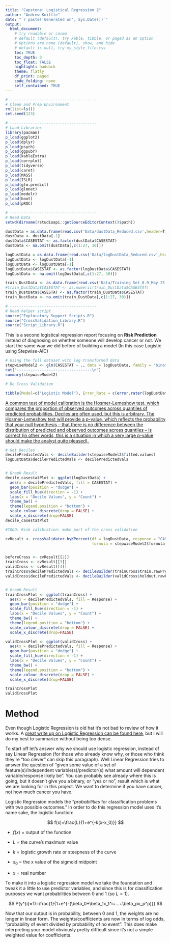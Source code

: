 ```yaml
---
title: "Capstone: Logistical Regression 2"
author: "Andrew Knittle"
date: "`r paste('Generated on', Sys.Date())`" 
output: 
  html_document: 
    # try readable or cosmo
    # default (default), try kable, tibble, or paged as an option
    # Options are none (default), show, and hide
    # default is null, try my_style_file.css
    toc: TRUE
    toc_depth: 3
    toc_float: FALSE
    highlight: haddock
    theme: flatly
    df_print: paged
    code_folding: none
    self_contained: TRUE
---
```


```r
# --------------------------------------
# Clean and Prep Environment
rm(list=ls())
set.seed(123)

# --------------------------------------
# Load Libraries
library(pacman)
p_load(ggplot2)
p_load(dplyr)
p_load(psych)
p_load(ggpubr)
p_load(kableExtra)
p_load(corrplot)
p_load(tidyverse)
p_load(caret)
p_load(MASS)
p_load(ISLR)
p_load(glm.predict)
p_load(glmnet)
p_load(modelr)
p_load(boot)
p_load(pROC)

# --------------------------------------
# Read Data
setwd(dirname(rstudioapi::getSourceEditorContext()$path))

dustData = as.data.frame(read.csv('Data/dustData_Reduced.csv',header=T,sep=',')) # OG dataset
dustData <- dustData[-1]
dustData$CASESTAT <- as.factor(dustData$CASESTAT)
dustData <- na.omit(dustData[,c(1:27, 30)])

logDustData = as.data.frame(read.csv('Data/logDustData_Reduced.csv',header=T,sep=','))
logDustData <- logDustData[-1]
logDustData <- logDustData[-1]
logDustData$CASESTAT <- as.factor(logDustData$CASESTAT)
logDustData <- na.omit(logDustData[,c(1:27, 30)])

train_DustData <- as.data.frame(read.csv('Data/Training Set_0.9_May 25 2021.csv',header=T,sep=','))[-1]
#train_DustData$CASESTAT <- as.numeric(train_DustData$CASESTAT)
train_DustData$CASESTAT <- as.factor(train_DustData$CASESTAT)
train_DustData <- na.omit(train_DustData[,c(1:27, 30)])

# --------------------------------------
# Read helper script
source("Exploratory_Support_Scripts.R")
source("CrossValidation_Library.R")
source("Script_Library.R")


```

This is a second logistical regression report focusing on **Risk Prediction** instead of diagnosing on whether someone will develop cancer or not. We start the same way we did before of building a model (In this case Logistic using Stepwise-AIC)


```r


# Using the full dataset with log transformed data
stepwiseModel2 <- glm(CASESTAT ~ ., data = logDustData, family = "binomial") %>% stepAIC(trace = FALSE)
cat("---------------------------------\n")
summary(stepwiseModel2)

```

```r

# Do Cross Validation

tibble(Model=c("Logistic Model"), Error_Rate = c(error.rater(logDustData, stepwiseModel2, 10)))

```

[A common test of model calibration is the Hosmer-Lemeshow test, which compares the proportion of observed outcomes across quantiles of predicted probabilities. Deciles are often used, but this is arbitrary. The Hosmer-Lemeshow test will provide a p-value, which reflects the probability that your null hypothesis – that there is no difference between the distribution of predicted and observed outcomes across quantiles – is correct (in other words, this is a situation in which a very large p-value should make the analyst quite pleased).](https://www.publichealth.columbia.edu/research/population-health-methods/risk-prediction#Description)


```r

# Get Deciles
decilePredictedVals <- decileBuilder(stepwiseModel2$fitted.values)
logDustData$decilePredictedVals <- decilePredictedVals


# Graph Result
decile_casestatPlot <- ggplot(logDustData) +
  aes(x = decilePredictedVals, fill = CASESTAT) +
  geom_bar(position = "dodge") +
  scale_fill_hue(direction = -1) +
  labs(x = "Decile Values", y = "Count") +
  theme_bw() +
  theme(legend.position = "bottom") + 
  scale_colour_discrete(drop = FALSE) +
  scale_x_discrete(drop=FALSE)
decile_casestatPlot

#TODO: Risk calibration: make part of the cross validation

```
```r

cvResult <- crossValidator.byKPercent(df = logDustData, response = "CASESTAT", 
                                      formula = stepwiseModel2$formula, tol = 0.5, family="binomial")


beforeCross <- cvResult[[2]]
trainCross <- cvResult[[3]]
validCross <- cvResult[[4]]
trainCross$decilePredictedVals <- decileBuilder(trainCross$train.rawPredict)
validCross$decilePredictedVals <- decileBuilder(validCross$holdout.rawPredict)


# Graph Result
trainCrossPlot <- ggplot(trainCross) +
  aes(x = decilePredictedVals, fill = Response) +
  geom_bar(position = "dodge") +
  scale_fill_hue(direction = -1) +
  labs(x = "Decile Values", y = "Count") +
  theme_bw() +
  theme(legend.position = "bottom") + 
  scale_colour_discrete(drop = FALSE) +
  scale_x_discrete(drop=FALSE)

validCrossPlot <- ggplot(validCross) +
  aes(x = decilePredictedVals, fill = Response) +
  geom_bar(position = "dodge") +
  scale_fill_hue(direction = -1) +
  labs(x = "Decile Values", y = "Count") +
  theme_bw() +
  theme(legend.position = "bottom") + 
  scale_colour_discrete(drop = FALSE) +
  scale_x_discrete(drop=FALSE)

trainCrossPlot
validCrossPlot

```





# Method

Even though Logistic Regression is old hat it's not bad to review of how it works. A [great write up on Logistic Regression can be found here](https://christophm.github.io/interpretable-ml-book/logistic.html), but I will do my best to summarize without being too dense.

To start off let's answer why we should use logistic regression, instead of say Linear Regression (for those who already know why, or those who think they're "too clever" can skip this paragraph). Well Linear Regression tries to answer the question of "given some value of a set of feature(s)/independent variable(s)/predictor(s) what amount will dependent variable/response likely be". You can probably see already where this is going, but it doesn't give you a binary, or "yes or no", result which is what we are looking for in this project. We want to determine if you have cancer, not how much cancer you have.

Logistic Regression models the "*probabilities* for classification problems with two possible outcomes." In order to do this regression model uses it's name sake, the logistic function:

$$
f(x)=\frac{L}{1+e^{-k(x-x_0)}}
$$

* $f(x)$ = output of the function

* $L$ = the curve's maximum value

* $k$	=	logistic growth rate or steepness of the curve

* $x_0$ = the x value of the sigmoid midpoint

* $x$ = real number

To make it into a logistic regression model we take the foundation and tweak it a little to use predictor variables, and since this is for classification purposes we want probabilities between 0 and 1 (so $L=1$).

$$
P(y^{i}=1)=\frac{1}{1+e^{-(\beta_0+\beta_1x_1^i+...+\beta_px_p^p)}}
$$

Now that our output is in probability, between 0 and 1, the weights are no longer in linear form. The weights/coefficients are now in terms of log odds, "probability of event divided by probability of no event". This does make interpreting your model obviously pretty difficult since it's not a simple weighted value for coefficients.












